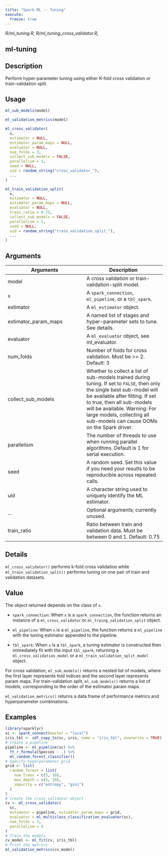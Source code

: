 ```yaml
---
title: "Spark ML -- Tuning"
execute:
  freeze: true
---
```


*R/ml_tuning.R, R/ml_tuning_cross_validator.R,*

## ml-tuning

## Description
Perform hyper-parameter tuning using either K-fold cross validation or train-validation split. 


## Usage
```r
ml_sub_models(model) 

ml_validation_metrics(model) 

ml_cross_validator( 
  x, 
  estimator = NULL, 
  estimator_param_maps = NULL, 
  evaluator = NULL, 
  num_folds = 3, 
  collect_sub_models = FALSE, 
  parallelism = 1, 
  seed = NULL, 
  uid = random_string("cross_validator_"), 
  ... 
) 

ml_train_validation_split( 
  x, 
  estimator = NULL, 
  estimator_param_maps = NULL, 
  evaluator = NULL, 
  train_ratio = 0.75, 
  collect_sub_models = FALSE, 
  parallelism = 1, 
  seed = NULL, 
  uid = random_string("train_validation_split_"), 
  ... 
) 
```

## Arguments
|Arguments|Description|
|---|---|
| model | A cross validation or train-validation-split model. |
| x | A `spark_connection`, `ml_pipeline`, or a `tbl_spark`. |
| estimator | A `ml_estimator` object. |
| estimator_param_maps | A named list of stages and hyper-parameter sets to tune. See details. |
| evaluator | A `ml_evaluator` object, see ml_evaluator. |
| num_folds | Number of folds for cross validation. Must be >= 2. Default: 3 |
| collect_sub_models | Whether to collect a list of sub-models trained during tuning. If set to `FALSE`, then only the single best sub-model will be available after fitting. If set to true, then all sub-models will be available. Warning: For large models, collecting all sub-models can cause OOMs on the Spark driver. |
| parallelism | The number of threads to use when running parallel algorithms. Default is 1 for serial execution. |
| seed | A random seed. Set this value if you need your results to be reproducible across repeated calls. |
| uid | A character string used to uniquely identify the ML estimator. |
| ... | Optional arguments; currently unused. |
| train_ratio | Ratio between train and validation data. Must be between 0 and 1. Default: 0.75 |

## Details
`ml_cross_validator()` performs k-fold cross validation while `ml_train_validation_split()` performs tuning on one pair of train and validation datasets. 


## Value

The object returned depends on the class of `x`. 

  

- `spark_connection`: When `x` is a `spark_connection`, the function returns an instance of a `ml_cross_validator` or `ml_traing_validation_split` object. 

  

- `ml_pipeline`: When `x` is a `ml_pipeline`, the function returns a `ml_pipeline` with   the tuning estimator appended to the pipeline. 

  

- `tbl_spark`: When `x` is a `tbl_spark`, a tuning estimator is constructed then   immediately fit with the input `tbl_spark`, returning a `ml_cross_validation_model` or a   `ml_train_validation_split_model` object. 

For cross validation, `ml_sub_models()` returns a nested   list of models, where the first layer represents fold indices and the   second layer represents param maps. For train-validation split,   `ml_sub_models()` returns a list of models, corresponding to the   order of the estimator param maps. 

`ml_validation_metrics()` returns a data frame of performance   metrics and hyperparameter combinations. 


## Examples
```r
library(sparklyr)
sc <- spark_connect(master = "local") 
iris_tbl <- sdf_copy_to(sc, iris, name = "iris_tbl", overwrite = TRUE) 
# Create a pipeline 
pipeline <- ml_pipeline(sc) %>% 
  ft_r_formula(Species ~ .) %>% 
  ml_random_forest_classifier() 
# Specify hyperparameter grid 
grid <- list( 
  random_forest = list( 
    num_trees = c(5, 10), 
    max_depth = c(5, 10), 
    impurity = c("entropy", "gini") 
  ) 
) 
# Create the cross validator object 
cv <- ml_cross_validator( 
  sc, 
  estimator = pipeline, estimator_param_maps = grid, 
  evaluator = ml_multiclass_classification_evaluator(sc), 
  num_folds = 3, 
  parallelism = 4 
) 
# Train the models 
cv_model <- ml_fit(cv, iris_tbl) 
# Print the metrics 
ml_validation_metrics(cv_model) 
```


